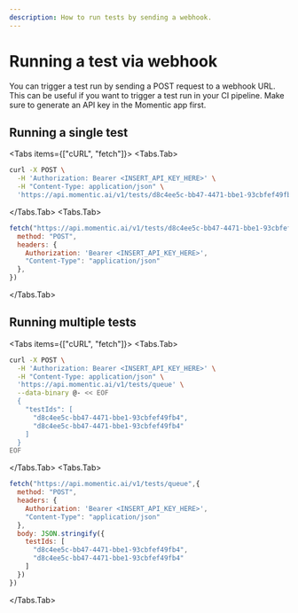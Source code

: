 ```yaml
---
description: How to run tests by sending a webhook.
---
```



# Running a test via webhook

You can trigger a test run by sending a POST request to a webhook URL. This can be useful if you want to trigger a test run in your CI pipeline. Make sure to generate an API key in the Momentic app first.

## Running a single test

<Tabs items={["cURL", "fetch"]}>
  <Tabs.Tab>
```bash copy
curl -X POST \
  -H 'Authorization: Bearer <INSERT_API_KEY_HERE>' \
  -H "Content-Type: application/json" \
  'https://api.momentic.ai/v1/tests/d8c4ee5c-bb47-4471-bbe1-93cbfef49fb4/queue'
```
  </Tabs.Tab>
  <Tabs.Tab>
```js copy
fetch("https://api.momentic.ai/v1/tests/d8c4ee5c-bb47-4471-bbe1-93cbfef49fb4/queue",{
  method: "POST", 
  headers: {
    Authorization: 'Bearer <INSERT_API_KEY_HERE>',
    "Content-Type": "application/json"
  },
})
```
  </Tabs.Tab>
</Tabs>

## Running multiple tests

<Tabs items={["cURL", "fetch"]}>
  <Tabs.Tab>
```bash copy
curl -X POST \
  -H 'Authorization: Bearer <INSERT_API_KEY_HERE>' \
  -H "Content-Type: application/json" \
  'https://api.momentic.ai/v1/tests/queue' \
  --data-binary @- << EOF
  {
    "testIds": [
      "d8c4ee5c-bb47-4471-bbe1-93cbfef49fb4",
      "d8c4ee5c-bb47-4471-bbe1-93cbfef49fb4"
    ]
  }
EOF
```
  </Tabs.Tab>
  <Tabs.Tab>
```js copy
fetch("https://api.momentic.ai/v1/tests/queue",{
  method: "POST", 
  headers: {
    Authorization: 'Bearer <INSERT_API_KEY_HERE>',
    "Content-Type": "application/json"
  },
  body: JSON.stringify({
    testIds: [
      "d8c4ee5c-bb47-4471-bbe1-93cbfef49fb4",
      "d8c4ee5c-bb47-4471-bbe1-93cbfef49fb4"
    ]
  })
})
```
  </Tabs.Tab>
</Tabs>
